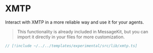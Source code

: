 # XMTP

Interact with XMTP in a more reliable way and use it for your agents.

> This functionality is already included in MessageKit, but you can import it directly in your files for more customization.

```jsx [lib/xmtp.ts]
// [!include ~/../../templates/experimental/src/lib/xmtp.ts]
```
